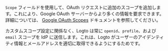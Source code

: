 `Scope` フィールドを使用して、OAuth リクエストに追加のスコープを追加します。これにより、Google OAuth サーバーからより多くの情報を要求できます。詳細については、 [Google OAuth Scopes](https://developers.google.com/identity/protocols/oauth2/scopes) ドキュメントを参照してください。

カスタムスコープ設定に関係なく、Logto は常に `openid`、`profile`、および `email` スコープを IdP に送信します。これは、Logto がユーザーのアイデンティティ情報とメールアドレスを適切に取得できるようにするためです。
